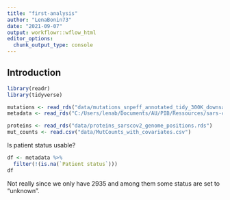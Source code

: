 ---
title: "first-analysis"
author: "LenaBonin73"
date: "2021-09-07"
output: workflowr::wflow_html
editor_options:
  chunk_output_type: console
---

## Introduction

```{r}
library(readr)
library(tidyverse)

mutations <- read_rds("data/mutations_snpeff_annotated_tidy_300K_downsampled.rds")
metadata <- read_rds("C:/Users/lenab/Documents/AU/PIB/Ressources/sars-cov2-gisaid-master/data/2021-06-18/metadata_snpeff_tidy_300K_downsampled.rds")

proteins <- read_rds("data/proteins_sarscov2_genome_positions.rds")
mut_counts <- read.csv("data/MutCounts_with_covariates.csv")
```

Is patient status usable?
```{r}
df <- metadata %>% 
  filter(!(is.na(`Patient status`)))
df
```
Not really since we only have 2935 and among them some status are set to "unknown".

```{r}

```

